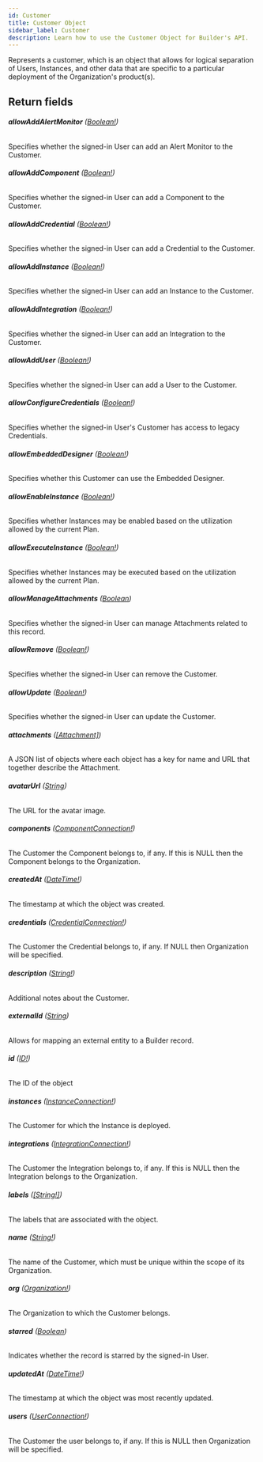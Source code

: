 ```yaml
---
id: Customer
title: Customer Object
sidebar_label: Customer
description: Learn how to use the Customer Object for Builder's API.
---
```


Represents a customer, which is an object that allows for logical
separation of Users, Instances, and other data that are specific to a
particular deployment of the Organization's product(s).

## Return fields

###### <b>allowAddAlertMonitor</b> ([Boolean!](/self-managed/composer/builder/api/schema/scalar/Boolean.mdx))

Specifies whether the signed-in User can add an Alert Monitor to the Customer.

###### <b>allowAddComponent</b> ([Boolean!](/self-managed/composer/builder/api/schema/scalar/Boolean.mdx))

Specifies whether the signed-in User can add a Component to the Customer.

###### <b>allowAddCredential</b> ([Boolean!](/self-managed/composer/builder/api/schema/scalar/Boolean.mdx))

Specifies whether the signed-in User can add a Credential to the Customer.

###### <b>allowAddInstance</b> ([Boolean!](/self-managed/composer/builder/api/schema/scalar/Boolean.mdx))

Specifies whether the signed-in User can add an Instance to the Customer.

###### <b>allowAddIntegration</b> ([Boolean!](/self-managed/composer/builder/api/schema/scalar/Boolean.mdx))

Specifies whether the signed-in User can add an Integration to the Customer.

###### <b>allowAddUser</b> ([Boolean!](/self-managed/composer/builder/api/schema/scalar/Boolean.mdx))

Specifies whether the signed-in User can add a User to the Customer.

###### <b>allowConfigureCredentials</b> ([Boolean!](/self-managed/composer/builder/api/schema/scalar/Boolean.mdx))

Specifies whether the signed-in User's Customer has access to legacy Credentials.

###### <b>allowEmbeddedDesigner</b> ([Boolean!](/self-managed/composer/builder/api/schema/scalar/Boolean.mdx))

Specifies whether this Customer can use the Embedded Designer.

###### <b>allowEnableInstance</b> ([Boolean!](/self-managed/composer/builder/api/schema/scalar/Boolean.mdx))

Specifies whether Instances may be enabled based on the utilization allowed by the current Plan.

###### <b>allowExecuteInstance</b> ([Boolean!](/self-managed/composer/builder/api/schema/scalar/Boolean.mdx))

Specifies whether Instances may be executed based on the utilization allowed by the current Plan.

###### <b>allowManageAttachments</b> ([Boolean](/self-managed/composer/builder/api/schema/scalar/Boolean.mdx))

Specifies whether the signed-in User can manage Attachments related to this record.

###### <b>allowRemove</b> ([Boolean!](/self-managed/composer/builder/api/schema/scalar/Boolean.mdx))

Specifies whether the signed-in User can remove the Customer.

###### <b>allowUpdate</b> ([Boolean!](/self-managed/composer/builder/api/schema/scalar/Boolean.mdx))

Specifies whether the signed-in User can update the Customer.

###### <b>attachments</b> ([[Attachment]](/self-managed/composer/builder/api/schema/object/Attachment.mdx))

A JSON list of objects where each object has a key for name and URL that together describe the Attachment.

###### <b>avatarUrl</b> ([String](/self-managed/composer/builder/api/schema/scalar/String.mdx))

The URL for the avatar image.

###### <b>components</b> ([ComponentConnection!](/self-managed/composer/builder/api/schema/object/ComponentConnection.mdx))

The Customer the Component belongs to, if any. If this is NULL then the Component belongs to the Organization.

###### <b>createdAt</b> ([DateTime!](/self-managed/composer/builder/api/schema/scalar/DateTime.mdx))

The timestamp at which the object was created.

###### <b>credentials</b> ([CredentialConnection!](/self-managed/composer/builder/api/schema/object/CredentialConnection.mdx))

The Customer the Credential belongs to, if any. If NULL then Organization will be specified.

###### <b>description</b> ([String!](/self-managed/composer/builder/api/schema/scalar/String.mdx))

Additional notes about the Customer.

###### <b>externalId</b> ([String](/self-managed/composer/builder/api/schema/scalar/String.mdx))

Allows for mapping an external entity to a Builder record.

###### <b>id</b> ([ID!](/self-managed/composer/builder/api/schema/scalar/ID.mdx))

The ID of the object

###### <b>instances</b> ([InstanceConnection!](/self-managed/composer/builder/api/schema/object/InstanceConnection.mdx))

The Customer for which the Instance is deployed.

###### <b>integrations</b> ([IntegrationConnection!](/self-managed/composer/builder/api/schema/object/IntegrationConnection.mdx))

The Customer the Integration belongs to, if any. If this is NULL then the Integration belongs to the Organization.

###### <b>labels</b> ([[String!]](/self-managed/composer/builder/api/schema/scalar/String.mdx))

The labels that are associated with the object.

###### <b>name</b> ([String!](/self-managed/composer/builder/api/schema/scalar/String.mdx))

The name of the Customer, which must be unique within the scope of its Organization.

###### <b>org</b> ([Organization!](/self-managed/composer/builder/api/schema/object/Organization.mdx))

The Organization to which the Customer belongs.

###### <b>starred</b> ([Boolean](/self-managed/composer/builder/api/schema/scalar/Boolean.mdx))

Indicates whether the record is starred by the signed-in User.

###### <b>updatedAt</b> ([DateTime!](/self-managed/composer/builder/api/schema/scalar/DateTime.mdx))

The timestamp at which the object was most recently updated.

###### <b>users</b> ([UserConnection!](/self-managed/composer/builder/api/schema/object/UserConnection.mdx))

The Customer the user belongs to, if any. If this is NULL then Organization will be specified.
